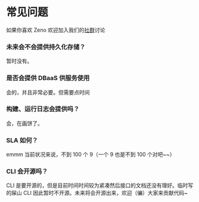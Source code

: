 
# 常见问题

<Callout emoji="❤️">
  如果你喜欢 Zeno 欢迎加入我们的<Link href="/docs/community"><a href="/docs/community">社群</a></Link>讨论
</Callout>

### 未来会不会提供持久化存储？

暂时没有。

### 是否会提供 DBaaS 供服务使用

会的，并且非常必要。但需要点时间

### 构建、运行日志会提供吗？

会，在画饼了。

### SLA 如何？

emmm 当前状况来说，不到 100 个 9（一个 9 也是不到 100 个对吧~~）

### CLI 会开源吗？

CLI 是要开源的，但是目前时间时间较为紧凑然后接口的文档还没有理好。临时写的屎山 CLI 因此暂时不开源。未来将会开源出来，欢迎（~~骗~~）大家来贡献代码~